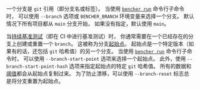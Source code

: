 一个分支是 `git` 引用（即分支名或标签）。
当使用 <code><a href="/zh/docs/explanation/bencher-run/">bencher run</a></code> 命令行子命令时，
可以使用 `--branch` 选项或 `BENCHER_BRANCH` 环境变量来选择一个分支。
默认情况下所有项目都从 `main` 分支开始，
如果没有指定，默认使用 `main`。

当[持续基准测试][continuous benchmarking]（即在 CI 中进行基准测试）时，
你通常需要在一个已经存在的分支上创建或重置一个 `branch`。
这被称为分支[起始点][start point]。
起始点是一个特定版本（如果有的话，还包括 `git` 哈希值）的另一个分支。
当使用 <code><a href="/zh/docs/explanation/bencher-run/">bencher run</a></code> 命令行子命令时，
可以使用 `--branch-start-point` 选项来选择一个起始点。
此外，使用 `--branch-start-point-hash` 选项来指定起始点的特定 `git` 哈希值。
所有的数据和[阈值][thresholds]都会从起始点复制过来。
为了防止漂移，可以使用 `--branch-reset` 标志总是将分支重置为起始点。

[continuous benchmarking]: /zh/docs/explanation/continuous-benchmarking/
[start point]: /zh/docs/explanation/benchmarking/#start-point
[thresholds]: /zh/docs/explanation/thresholds/